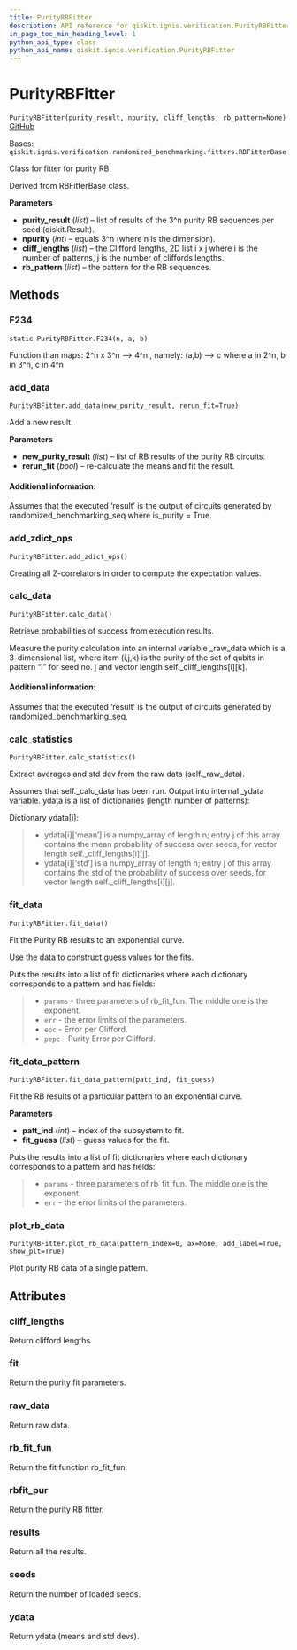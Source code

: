 ```yaml
---
title: PurityRBFitter
description: API reference for qiskit.ignis.verification.PurityRBFitter
in_page_toc_min_heading_level: 1
python_api_type: class
python_api_name: qiskit.ignis.verification.PurityRBFitter
---
```


# PurityRBFitter

<span id="qiskit.ignis.verification.PurityRBFitter" />

`PurityRBFitter(purity_result, npurity, cliff_lengths, rb_pattern=None)` [GitHub](https://github.com/qiskit-community/qiskit-ignis/tree/stable/0.7/qiskit/ignis/verification/randomized_benchmarking/fitters.py "view source code")

Bases: `qiskit.ignis.verification.randomized_benchmarking.fitters.RBFitterBase`

Class for fitter for purity RB.

Derived from RBFitterBase class.

**Parameters**

*   **purity\_result** (*list*) – list of results of the 3^n purity RB sequences per seed (qiskit.Result).
*   **npurity** (*int*) – equals 3^n (where n is the dimension).
*   **cliff\_lengths** (*list*) – the Clifford lengths, 2D list i x j where i is the number of patterns, j is the number of cliffords lengths.
*   **rb\_pattern** (*list*) – the pattern for the RB sequences.

## Methods

### F234

<span id="qiskit.ignis.verification.PurityRBFitter.F234" />

`static PurityRBFitter.F234(n, a, b)`

Function than maps: 2^n x 3^n –> 4^n , namely: (a,b) –> c where a in 2^n, b in 3^n, c in 4^n

### add\_data

<span id="qiskit.ignis.verification.PurityRBFitter.add_data" />

`PurityRBFitter.add_data(new_purity_result, rerun_fit=True)`

Add a new result.

**Parameters**

*   **new\_purity\_result** (*list*) – list of RB results of the purity RB circuits.
*   **rerun\_fit** (*bool*) – re-calculate the means and fit the result.

#### Additional information:

Assumes that the executed ‘result’ is the output of circuits generated by randomized\_benchmarking\_seq where is\_purity = True.

### add\_zdict\_ops

<span id="qiskit.ignis.verification.PurityRBFitter.add_zdict_ops" />

`PurityRBFitter.add_zdict_ops()`

Creating all Z-correlators in order to compute the expectation values.

### calc\_data

<span id="qiskit.ignis.verification.PurityRBFitter.calc_data" />

`PurityRBFitter.calc_data()`

Retrieve probabilities of success from execution results.

Measure the purity calculation into an internal variable \_raw\_data which is a 3-dimensional list, where item (i,j,k) is the purity of the set of qubits in pattern “i” for seed no. j and vector length self.\_cliff\_lengths\[i]\[k].

#### Additional information:

Assumes that the executed ‘result’ is the output of circuits generated by randomized\_benchmarking\_seq,

### calc\_statistics

<span id="qiskit.ignis.verification.PurityRBFitter.calc_statistics" />

`PurityRBFitter.calc_statistics()`

Extract averages and std dev from the raw data (self.\_raw\_data).

Assumes that self.\_calc\_data has been run. Output into internal \_ydata variable. ydata is a list of dictionaries (length number of patterns):

Dictionary ydata\[i]:

> *   ydata\[i]\[‘mean’] is a numpy\_array of length n; entry j of this array contains the mean probability of success over seeds, for vector length self.\_cliff\_lengths\[i]\[j].
> *   ydata\[i]\[‘std’] is a numpy\_array of length n; entry j of this array contains the std of the probability of success over seeds, for vector length self.\_cliff\_lengths\[i]\[j].

### fit\_data

<span id="qiskit.ignis.verification.PurityRBFitter.fit_data" />

`PurityRBFitter.fit_data()`

Fit the Purity RB results to an exponential curve.

Use the data to construct guess values for the fits.

Puts the results into a list of fit dictionaries where each dictionary corresponds to a pattern and has fields:

> *   `params` - three parameters of rb\_fit\_fun. The middle one is the exponent.
> *   `err` - the error limits of the parameters.
> *   `epc` - Error per Clifford.
> *   `pepc` - Purity Error per Clifford.

### fit\_data\_pattern

<span id="qiskit.ignis.verification.PurityRBFitter.fit_data_pattern" />

`PurityRBFitter.fit_data_pattern(patt_ind, fit_guess)`

Fit the RB results of a particular pattern to an exponential curve.

**Parameters**

*   **patt\_ind** (*int*) – index of the subsystem to fit.
*   **fit\_guess** (*list*) – guess values for the fit.

Puts the results into a list of fit dictionaries where each dictionary corresponds to a pattern and has fields:

> *   `params` - three parameters of rb\_fit\_fun. The middle one is the exponent.
> *   `err` - the error limits of the parameters.

### plot\_rb\_data

<span id="qiskit.ignis.verification.PurityRBFitter.plot_rb_data" />

`PurityRBFitter.plot_rb_data(pattern_index=0, ax=None, add_label=True, show_plt=True)`

Plot purity RB data of a single pattern.

## Attributes

<span id="qiskit.ignis.verification.PurityRBFitter.cliff_lengths" />

### cliff\_lengths

Return clifford lengths.

<span id="qiskit.ignis.verification.PurityRBFitter.fit" />

### fit

Return the purity fit parameters.

<span id="qiskit.ignis.verification.PurityRBFitter.raw_data" />

### raw\_data

Return raw data.

<span id="qiskit.ignis.verification.PurityRBFitter.rb_fit_fun" />

### rb\_fit\_fun

Return the fit function rb\_fit\_fun.

<span id="qiskit.ignis.verification.PurityRBFitter.rbfit_pur" />

### rbfit\_pur

Return the purity RB fitter.

<span id="qiskit.ignis.verification.PurityRBFitter.results" />

### results

Return all the results.

<span id="qiskit.ignis.verification.PurityRBFitter.seeds" />

### seeds

Return the number of loaded seeds.

<span id="qiskit.ignis.verification.PurityRBFitter.ydata" />

### ydata

Return ydata (means and std devs).

